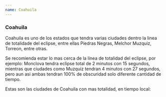 ```yaml
---
name: Coahuila
---
```


### Coahuila

Coahuila es uno de los estados que tendra varias ciudades dentro la linea de totalidade del eclipse,
entre ellas Piedras Negras, Melchor Muzquiz, Torreon, entre otras.

Se recomienda estar lo mas cerca de la linea de totalidad del eclipse, por ejemplo: Monclova tendra
eclipse total de 2 minutos con 15 segundos, mientras que ciudades como Muzquiz tendran 4 minutos con 27 segundos, pero aun
asi ambas tendran 100% de obscuridad solo diferente cantidad de tiempo.

Estas son las ciudades de Coahuila con mas totalidad, en tiempo local:

